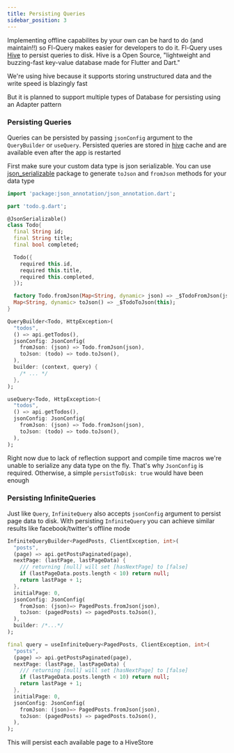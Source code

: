 ```yaml
---
title: Persisting Queries
sidebar_position: 3
---
```


Implementing offline capabilites by your own can be hard to do (and maintain!!) so Fl-Query makes easier for developers to do it. Fl-Query uses [Hive](https://docs.hivedb.dev/#/) to persist queries to disk. Hive is a Open Source, "lightweight and buzzing-fast key-value database made for Flutter and Dart."

We're using hive because it supports storing unstructured data and the write speed is blazingly fast

But it is planned to support multiple types of Database for persisting using an Adapter pattern

### Persisting Queries

Queries can be persisted by passing `jsonConfig` argument to the `QueryBuilder` or `useQuery`. Persisted queries are stored in [hive](https://docs.hivedb.dev/) cache and are available even after the app is restarted

First make sure your custom data type is json serializable. You can use [json_serializable](https://pub.dev/packages/json_serializable) package to generate `toJson` and `fromJson` methods for your data type


```dart
import 'package:json_annotation/json_annotation.dart';

part 'todo.g.dart';

@JsonSerializable()
class Todo{
  final String id;
  final String title;
  final bool completed;

  Todo({
    required this.id,
    required this.title,
    required this.completed,
  });

  factory Todo.fromJson(Map<String, dynamic> json) => _$TodoFromJson(json);
  Map<String, dynamic> toJson() => _$TodoToJson(this);
}
```

<Tabs>
  <TabItem value="vanilla" label="Vanilla">

```dart
QueryBuilder<Todo, HttpException>(
  "todos",
  () => api.getTodos(),
  jsonConfig: JsonConfig(
    fromJson: (json) => Todo.fromJson(json),
    toJson: (todo) => todo.toJson(),
  ),
  builder: (context, query) {
    /* ... */
  },
);
```

  </TabItem>
  <TabItem value="flutter_hooks" label="Flutter Hooks">

```dart
useQuery<Todo, HttpException>(
  "todos",
  () => api.getTodos(),
  jsonConfig: JsonConfig(
    fromJson: (json) => Todo.fromJson(json),
    toJson: (todo) => todo.toJson(),
  ),
);
```

  </TabItem>
</Tabs>

Right now due to lack of reflection support and compile time macros we're unable to serialize any data type on the fly.
That's why `JsonConfig` is required. Otherwise, a simple `persistToDisk: true` would have been enough

### Persisting InfiniteQueries

Just like `Query`, `InfiniteQuery` also accepts `jsonConfig` argument to persist page data to disk. With persisting `InfiniteQuery` you can achieve similar results like facebook/twitter's offline mode

<Tabs>
  <TabItem value="vanilla" label="Vanilla">

```dart
InfiniteQueryBuilder<PagedPosts, ClientException, int>(
  "posts",
  (page) => api.getPostsPaginated(page),
  nextPage: (lastPage, lastPageData) {
    /// returning [null] will set [hasNextPage] to [false]
    if (lastPageData.posts.length < 10) return null;
    return lastPage + 1;
  },
  initialPage: 0,
  jsonConfig: JsonConfig(
    fromJson: (json)=> PagedPosts.fromJson(json),
    toJson: (pagedPosts) => pagedPosts.toJson(),
  ),
  builder: /*...*/
);
```

  </TabItem>
  <TabItem value="flutter_hooks" label="Flutter Hooks">

```dart
final query = useInfiniteQuery<PagedPosts, ClientException, int>(
  "posts",
  (page) => api.getPostsPaginated(page),
  nextPage: (lastPage, lastPageData) {
    /// returning [null] will set [hasNextPage] to [false]
    if (lastPageData.posts.length < 10) return null;
    return lastPage + 1;
  },
  initialPage: 0,
  jsonConfig: JsonConfig(
    fromJson: (json)=> PagedPosts.fromJson(json),
    toJson: (pagedPosts) => pagedPosts.toJson(),
  ),
);
```

  </TabItem>
</Tabs>

This will persist each available page to a HiveStore